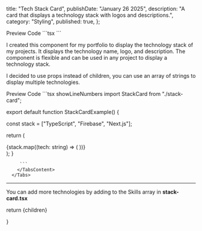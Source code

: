   title: "Tech Stack Card",
  publishDate: "January 26 2025",
  description:
    "A card that displays a technology stack with logos and descriptions.",
  category: "Styling",
  published: true,
};


 <Tabs defaultValue="preview">
        <TabsList className="">
          <TabsTrigger value="preview">Preview</TabsTrigger>
          <TabsTrigger value="code">Code</TabsTrigger>
        </TabsList>
        <TabsContent value="preview">
         <Viewport >
  <StackCard tech={"React"} showLabel showDescription />
</Viewport>
        </TabsContent>
        <TabsContent value="code">
         ```tsx
          <StackCard tech={"Next.js"} showLabel showDescription />
         ```
        </TabsContent>
      </Tabs>


I created this component for my portfolio to display the technology stack of my projects. It displays the technology name, logo, and description. The component is flexible and can be used in any project to display a technology stack.

I decided to use props instead of children, you can use an array of strings to display multiple technologies.

 <Tabs defaultValue="preview">
        <TabsList className="">
          <TabsTrigger value="preview">Preview</TabsTrigger>
          <TabsTrigger value="code">Code</TabsTrigger>
        </TabsList>
        <TabsContent value="preview">
    <Viewport><StackCardExample/></Viewport>
        </TabsContent>
        <TabsContent value="code">
         ```tsx showLineNumbers
 import StackCard from "./stack-card";
 
export default function StackCardExample() {
  
  const stack = ["TypeScript", "Firebase", "Next.js"];
  
  return (
         <div className="flex flex-wrap gap-4">
            {stack.map((tech: string) => (
               <StackCard key={tech} tech={tech} showLabel />
            ))}
    </div>
  );
}

         ```
        </TabsContent>
      </Tabs>



---

You can add more technologies by adding to the Skills array in **stack-card.tsx**

return <MdxLayout>{children}</MdxLayout>

}




